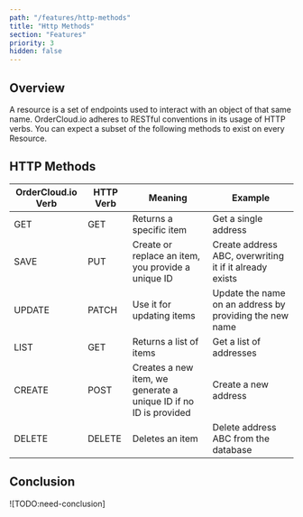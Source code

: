 ```yaml
---
path: "/features/http-methods"
title: "Http Methods"
section: "Features"
priority: 3
hidden: false
---
```

<!--- Might move as part of "Conventions", keeping here for now  --->

## Overview

A resource is a set of endpoints used to interact with an object of that same name. OrderCloud.io adheres to RESTful conventions in its usage of HTTP verbs. You can expect a subset of the following methods to exist on every Resource.

## HTTP Methods

|OrderCloud.io Verb|HTTP Verb|Meaning|Example|
|---|---|---|---|
|GET|GET|Returns a specific item|Get a single address|
|SAVE|PUT|Create or replace an item, you provide a unique ID|Create address ABC, overwriting it if it already exists|
|UPDATE|PATCH|Use it for updating items|Update the name on an address by providing the new name|
|LIST|GET|Returns a list of items|Get a list of addresses|
|CREATE|POST|Creates a new item, we generate a unique ID if no ID is provided|Create a new address|
|DELETE|DELETE|Deletes an item|Delete address ABC from the database|

## Conclusion

![TODO:need-conclusion]

